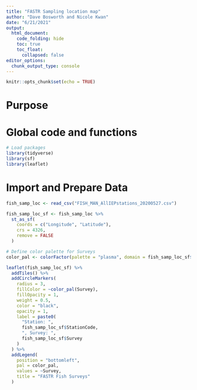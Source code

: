 ```yaml
---
title: "FASTR Sampling location map"
author: "Dave Bosworth and Nicole Kwan"
date: "6/21/2021"
output: 
  html_document: 
    code_folding: hide
    toc: true
    toc_float:
      collapsed: false
editor_options: 
  chunk_output_type: console
---
```


```r
knitr::opts_chunk$set(echo = TRUE)
```

# Purpose


# Global code and functions

```r
# Load packages
library(tidyverse)
library(sf)
library(leaflet)
```


# Import and Prepare Data

```r
fish_samp_loc <- read_csv("FISH_MAN_AllIEPstations_20200527.csv")
```

```r
fish_samp_loc_sf <- fish_samp_loc %>% 
  st_as_sf(
    coords = c("Longitude", "Latitude"),
    crs = 4326,
    remove = FALSE
  )
```

```r
# Define color palette for Surveys
color_pal <- colorFactor(palette = "plasma", domain = fish_samp_loc_sf$Survey)

leaflet(fish_samp_loc_sf) %>% 
  addTiles() %>% 
  addCircleMarkers(
    radius = 3,
    fillColor = ~color_pal(Survey),
    fillOpacity = 1,
    weight = 0.5,
    color = "black",
    opacity = 1,
    label = paste0(
      "Station: ",
      fish_samp_loc_sf$StationCode,
      ", Survey: ",
      fish_samp_loc_sf$Survey
    )
  ) %>% 
  addLegend(
    position = "bottomleft",
    pal = color_pal,
    values = ~Survey,
    title = "FASTR Fish Surveys"
  )
```

